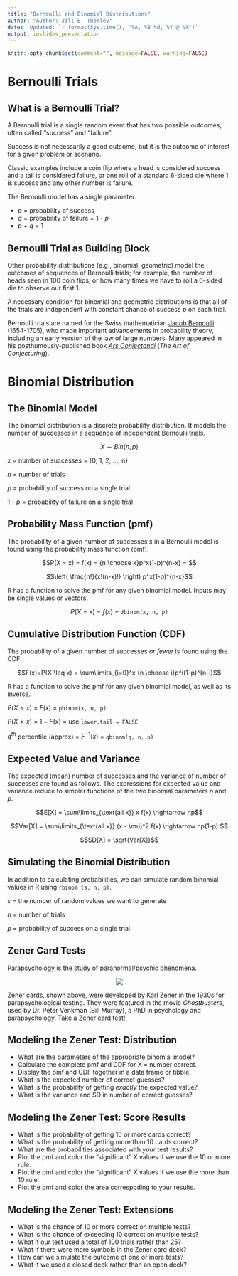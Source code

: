 ```yaml
---
title: "Bernoulli and Binomial Distributions"
author: "Author: Jill E. Thomley"
date: 'Updated: `r format(Sys.time(), "%A, %B %d, %Y @ %X")`'
output: ioslides_presentation
---
```


```r
knitr::opts_chunk$set(comment="", message=FALSE, warning=FALSE)
```

# Bernoulli Trials

## What is a Bernoulli Trial?

A Bernoulli trial is a single random event that has two possible outcomes, often called "success" and "failure". 

Success is not necessarily a good outcome, but it is the outcome of interest for a given problem or scenario.

Classic examples include a coin flip where a head is considered success and a tail is considered failure, or one roll of a standard 6-sided die where 1 is success and any other number is failure.

The Bernoulli model has a single parameter.

* _p_ = probability of success  
* _q_ = probability of failure = 1 - _p_  
* _p_ + _q_ = 1  


## Bernoulli Trial as Building Block

Other probability distributions (e.g., binomial, geometric) model the outcomes of sequences of Bernoulli trials; for example, the number of heads seen in 100 coin flips, or how many times we have to roll a 6-sided die to observe our first 1.

A necessary condition for binomial and geometric distributions is that all of the trials are independent with constant chance of success _p_ on each trial.

Bernoulli trials are named for the Swiss mathematician [Jacob Bernoulli](http://www-groups.dcs.st-and.ac.uk/history/Biographies/Bernoulli_Jacob.html) (1654-1705), who made important advancements in probability theory, including an early version of the law of large numbers. Many appeared in his posthumously-published book [_Ars Conjectandi_](https://books.google.com/books?id=XPOf7STJ3y4C&pg=PP5#v=onepage&q&f=false) (_The Art of Conjecturing_).


# Binomial Distribution

## The Binomial Model

The binomial distribution is a discrete probability distribution. It models the number of successes in a sequence of independent Bernoulli trials. 

$$X \sim Bin(n,p)$$

_x_ = number of successes = {0, 1, 2, ..., n}
    
_n_ = number of trials
    
_p_ = probability of success on a single trial
    
1 - _p_ = probability of failure on a single trial


## Probability Mass Function (pmf)

The probability of a given number of successes x in a Bernoulli model is found using the probability mass function (pmf).

$$P(X = x) = f(x) = {n \choose x}p^x(1-p)^{n-x} = $$

$$\left( \frac{n!}{x!(n-x)!} \right) p^x(1-p)^{n-x}$$

R has a function to solve the pmf for any given binomial model. Inputs may be single values or vectors.

<center>$P(X = x)$ = $f(x)$ = `dbinom(x, n, p)`</center>


## Cumulative Distribution Function (CDF)

The probability of a given number of successes _or fewer_ is found using the CDF.

$$F(x)=P(X \leq x) = \sum\limits_{i=0}^x {n \choose i}p^i(1-p)^{n-i}$$

R has a function to solve the pmf for any given binomial model, as well as its inverse.

$P(X \leq x)$ = $F(x)$ = `pbinom(x, n, p)`

$P(X > x)$ = $1-F(x)$ = use `lower.tail = FALSE`

$q^{th}$ percentile (approx) = $F^{-1}(x)$ = `qbinom(q, n, p)` 


## Expected Value and Variance

The expected (mean) number of successes and the variance of number of successes are found as follows. The expressions for expected value and variance reduce to simpler functions of the two binomial parameters _n_ and _p_.

$$E[X] = \sum\limits_{\text{all x}} x f(x) \rightarrow np$$

$$Var[X] = \sum\limits_{\text{all x}} (x - \mu)^2 f(x) \rightarrow np(1-p) $$

$$SD[X] = \sqrt{Var[X]}$$

## Simulating the Binomial Distribution

In addition to calculating probabilities, we can simulate random binomial values in R using `rbinom (s, n, p)`.

_s_ = the number of random values we want to generate

_n_ = number of trials
    
_p_ = probability of success on a single trial


## Zener Card Tests

[Parapsychology](http://www.psychicscience.org/parintro.aspx) is the study of paranormal/psychic phenomena.

<p style="text-align: center;">![](https://stat-jet-asu.github.io/Moodlepics/zenercards.jpg)</p>

Zener cards, shown above, were developed by Karl Zener in the 1930s for parapsychological testing. They were featured in the movie _Ghostbusters_, used by Dr. Peter Venkman (Bill Murray), a PhD in psychology and parapsychology. Take a [Zener card test](https://www.psychic-experiences.com/psychic-tests/zener-cards.php)!


## Modeling the Zener Test: Distribution

* What are the parameters of the appropriate binomial model?
* Calculate the complete pmf and CDF for X = number correct.
* Display the pmf and CDF together in a data frame or tibble.
* What is the expected number of correct guesses?
* What is the probability of getting _exactly_ the expected value?
* What is the variance and SD in number of correct guesses?


## Modeling the Zener Test: Score Results

* What is the probability of getting 10 or more cards correct?
* What is the probability of getting more than 10 cards correct?
* What are the probabilities associated with _your_ test results?
* Plot the pmf and color the "significant" X values if we use the 10 or more rule.
* Plot the pmf and color the "significant" X values if we use the more than 10 rule.
* Plot the pmf and color the area correspoding to your results.


## Modeling the Zener Test: Extensions

* What is the chance of 10 or more correct on multiple tests?
* What is the chance of exceeding 10 correct on multiple tests?
* What if our test used a total of 100 trials rather than 25?
* What if there were more symbols in the Zener card deck?
* How can we simulate the outcome of one or more tests?
* What if we used a closed deck rather than an open deck?




